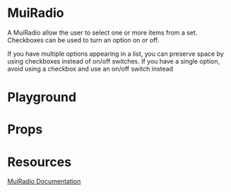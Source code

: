 

<Meta title="Mirage/MuiRadio" of={MuiRadioStories} />

# MuiRadio

A MuiRadio allow the user to select one or more items from a set.
Checkboxes can be used to turn an option on or off.

If you have multiple options appearing in a list, you can preserve space by using checkboxes instead of on/off switches. If you have a single option, avoid using a checkbox and use an on/off switch instead

# Playground

<Canvas of={MuiRadioStories.Playground} />

# Props

<Controls />

# Resources

[MuiRadio Documentation](https://mui.com/material-ui/api/radio/)
